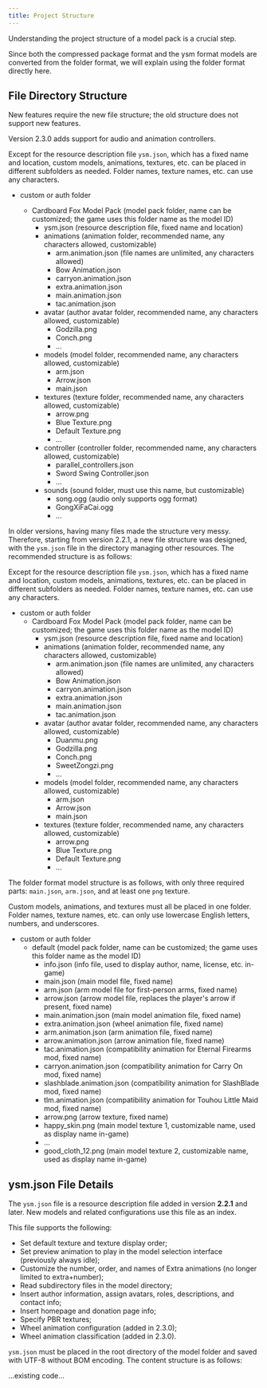 ```yaml
---
title: Project Structure
---
```



Understanding the project structure of a model pack is a crucial step.

Since both the compressed package format and the ysm format models are converted from the folder format, we will explain using the folder format directly here.

## File Directory Structure

<Aside>
  New features require the new file structure; the old structure does not
  support new features.
</Aside>

<Tabs syncKey="version">

<TabItem label="Version 2.3.0/2.3.1">
  
Version 2.3.0 adds support for audio and animation controllers.

Except for the resource description file `ysm.json`, which has a fixed name and location, custom models, animations, textures, etc. can be placed in different subfolders as needed. Folder names, texture names, etc. can use any characters.

<FileTree>

- custom or auth folder

  - Cardboard Fox Model Pack (model pack folder, name can be customized; the game uses this folder name as the model ID)
    - ysm.json (resource description file, fixed name and location)
    - animations (animation folder, recommended name, any characters allowed, customizable)
      - arm.animation.json (file names are unlimited, any characters allowed)
      - Bow Animation.json
      - carryon.animation.json
      - extra.animation.json
      - main.animation.json
      - tac.animation.json
    - avatar (author avatar folder, recommended name, any characters allowed, customizable)
      - Godzilla.png
      - Conch.png
      - ...
    - models (model folder, recommended name, any characters allowed, customizable)
      - arm.json
      - Arrow.json
      - main.json
    - textures (texture folder, recommended name, any characters allowed, customizable)
      - arrow.png
      - Blue Texture.png
      - Default Texture.png
      - ...
    - controller (controller folder, recommended name, any characters allowed, customizable)
      - parallel_controllers.json
      - Sword Swing Controller.json
      - ...
    - sounds (sound folder, must use this name, but customizable)
      - song.ogg (audio only supports ogg format)
      - GongXiFaCai.ogg
      - ...

</FileTree>

</TabItem>

<TabItem label="Version 2.2.1 / 2.2.2">

In older versions, having many files made the structure very messy. Therefore, starting from version 2.2.1, a new file structure was designed, with the `ysm.json` file in the directory managing other resources. The recommended structure is as follows:

Except for the resource description file `ysm.json`, which has a fixed name and location, custom models, animations, textures, etc. can be placed in different subfolders as needed. Folder names, texture names, etc. can use any characters.

<FileTree>

- custom or auth folder
  - Cardboard Fox Model Pack (model pack folder, name can be customized; the game uses this folder name as the model ID)
    - ysm.json (resource description file, fixed name and location)
    - animations (animation folder, recommended name, any characters allowed, customizable)
      - arm.animation.json (file names are unlimited, any characters allowed)
      - Bow Animation.json
      - carryon.animation.json
      - extra.animation.json
      - main.animation.json
      - tac.animation.json
    - avatar (author avatar folder, recommended name, any characters allowed, customizable)
      - Duanmu.png
      - Godzilla.png
      - Conch.png
      - SweetZongzi.png
      - ...
    - models (model folder, recommended name, any characters allowed, customizable)
      - arm.json
      - Arrow.json
      - main.json
    - textures (texture folder, recommended name, any characters allowed, customizable)
      - arrow.png
      - Blue Texture.png
      - Default Texture.png
      - ...

</FileTree>

</TabItem>

<TabItem label="Version 1.2.0 and Earlier">

The folder format model structure is as follows, with only three required parts: `main.json`, `arm.json`, and at least one `png` texture.

Custom models, animations, and textures must all be placed in one folder. Folder names, texture names, etc. can only use lowercase English letters, numbers, and underscores.

<FileTree>

- custom or auth folder
  - default (model pack folder, name can be customized; the game uses this folder name as the model ID)
    - info.json (info file, used to display author, name, license, etc. in-game)
    - main.json (main model file, fixed name)
    - arm.json (arm model file for first-person arms, fixed name)
    - arrow.json (arrow model file, replaces the player's arrow if present, fixed name)
    - main.animation.json (main model animation file, fixed name)
    - extra.animation.json (wheel animation file, fixed name)
    - arm.animation.json (arm animation file, fixed name)
    - arrow.animation.json (arrow animation file, fixed name)
    - tac.animation.json (compatibility animation for Eternal Firearms mod, fixed name)
    - carryon.animation.json (compatibility animation for Carry On mod, fixed name)
    - slashblade.animation.json (compatibility animation for SlashBlade mod, fixed name)
    - tlm.animation.json (compatibility animation for Touhou Little Maid mod, fixed name)
    - arrow.png (arrow texture, fixed name)
    - happy_skin.png (main model texture 1, customizable name, used as display name in-game)
    - ...
    - good_cloth_12.png (main model texture 2, customizable name, used as display name in-game)

</FileTree>

</TabItem>

</Tabs>

## ysm.json File Details

The `ysm.json` file is a resource description file added in version **2.2.1** and later. New models and related configurations use this file as an index.

This file supports the following:

- Set default texture and texture display order;
- Set preview animation to play in the model selection interface (previously always idle);
- Customize the number, order, and names of Extra animations (no longer limited to extra+number);
- Read subdirectory files in the model directory;
- Insert author information, assign avatars, roles, descriptions, and contact info;
- Insert homepage and donation page info;
- Specify PBR textures;
- Wheel animation configuration (added in 2.3.0);
- Wheel animation classification (added in 2.3.0).

`ysm.json` must be placed in the root directory of the model folder and saved with UTF-8 without BOM encoding. The content structure is as follows:

...existing code...
